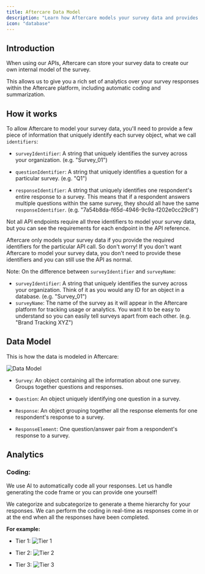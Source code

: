 ```yaml
---
title: Aftercare Data Model
description: "Learn how Aftercare models your survey data and provides analytics"
icon: "database"
---
```


## Introduction

When using our APIs, Aftercare can store your survey data to create our own internal model of the survey.

This allows us to give you a rich set of analytics over your survey responses within the Aftercare platform, including automatic coding and summarization.

## How it works

To allow Aftercare to model your survey data, you'll need to provide a few piece of information that uniquely identify each survey object, what we call `identifiers`:

- `surveyIdentifier`: A string that uniquely identifies the survey across your organization. (e.g. "Survey_01")

- `questionIdentifier`: A string that uniquely identifies a question for a particular survey. (e.g. "Q1")

- `responseIdentifier`: A string that uniquely identifies one respondent's entire response to a survey. This means that if a respondent answers multiple questions within the same survey, they should all have the same `responseIdentifier`. (e.g. "7a54b8da-f65d-4946-9c9a-f202e0cc29c8")

Not all API endpoints require all three identifiers to model your survey data, but you can see the requirements for each endpoint in the API reference.

<Tip>
  Aftercare only models your survey data if you provide the required identifiers
  for the particular API call. So don't worry! If you don't want Aftercare to
  model your survey data, you don't need to provide these identifiers and you
  can still use the API as normal.
</Tip>

Note: On the difference between `surveyIdentifier` and `surveyName`:

- `surveyIdentifier`: A string that uniquely identifies the survey across your
  organization. Think of it as you would any ID for an object in a database.
  (e.g. "Survey_01")
- `surveyName`: The name of the survey as it will appear in the Aftercare platform
  for tracking usage or analytics. You want it to be easy to understand so you
  can easily tell surveys apart from each other. (e.g. "Brand Tracking XYZ")

## Data Model

This is how the data is modeled in Aftercare:

![Data Model](/images/survey_data_model.png)

- `Survey`: An object containing all the information about one survey. Groups together questions and responses.

- `Question`: An object uniquely identifying one question in a survey.

- `Response`: An object grouping together all the response elements for one respondent's response to a survey.

- `ResponseElement`: One question/answer pair from a respondent's response to a survey.

## Analytics

### Coding:

We use AI to automatically code all your responses. Let us handle generating the code frame or you can provide one yourself!

We categorize and subcategorize to generate a theme hierarchy for your responses. We can perform the coding in real-time as responses come in or at the end when all the responses have been completed.

**For example:**

- Tier 1:
  ![Tier 1](/images/categorization_tier1.png)

- Tier 2:
  ![Tier 2](/images/categorization_tier2.png)

- Tier 3:
  ![Tier 3](/images/categorization_tier3.png)
